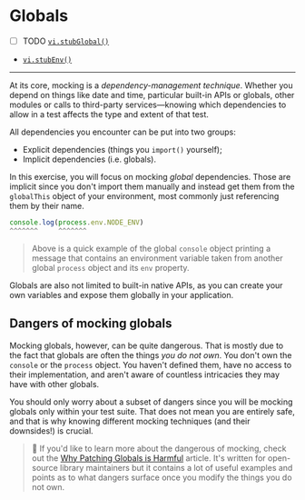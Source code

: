 # Globals

- [ ] TODO [`vi.stubGlobal()`](https://vitest.dev/api/vi.html#vi-stubglobal)
- [`vi.stubEnv()`](https://vitest.dev/api/vi.html#vi-stubenv)

---

At its core, mocking is a _dependency-management technique_. Whether you depend on things like date and time, particular built-in APIs or globals, other modules or calls to third-party services—knowing which dependencies to allow in a test affects the type and extent of that test.

All dependencies you encounter can be put into two groups:

- Explicit dependencies (things you `import()` yourself);
- Implicit dependencies (i.e. globals).

In this exercise, you will focus on mocking _global_ dependencies. Those are implicit since you don't import them manually and instead get them from the `globalThis` object of your environment, most commonly just referencing them by their name.

```ts nocopy nonumber
console.log(process.env.NODE_ENV)
^^^^^^^     ^^^^^^^
```

> Above is a quick example of the global `console` object printing a message that contains an environment variable taken from another global `process` object and its `env` property.

Globals are also not limited to built-in native APIs, as you can create your own variables and expose them globally in your application.

## Dangers of mocking globals

Mocking globals, however, can be quite dangerous. That is mostly due to the fact that globals are often the things _you do not own_. You don't own the `console` or the `process` object. You haven't defined them, have no access to their implementation, and aren't aware of countless intricacies they may have with other globals.

You should only worry about a subset of dangers since you will be mocking globals only within your test suite. That does not mean you are entirely safe, and that is why knowing different mocking techniques (and their downsides!) is crucial.

> :scroll: If you'd like to learn more about the dangerous of mocking, check out the [Why Patching Globals is Harmful](https://kettanaito.com/blog/why-patching-globals-is-harmful) article. It's written for open-source library maintainers but it contains a lot of useful examples and points as to what dangers surface once you modify the things you do not own.
